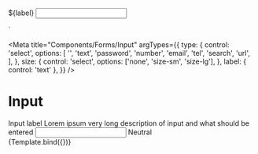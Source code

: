 
  <form>
    <label htmlFor="my-input">${label}</label>
    <input id="my-input" type="${type}" class="${size}" />
  </form>
`

<Meta
  title="Components/Forms/Input"
  argTypes={{
    type: {
      control: 'select',
      options: [
        '',
        'text',
        'password',
        'number',
        'email',
        'tel',
        'search',
        'url',
      ],
    },
    size: {
      control: 'select',
      options: ['none', 'size-sm', 'size-lg'],
    },
    label: { control: 'text' },
  }}
/>

# Input

<Canvas>
  <div class="form-field">
    <label for="inputInvalid">Input label</label>
    <span class="form-info">Lorem ipsum very long description of input and what should be entered</span>
    <input id="inputInvalid" type="text" />
    <span class="form-info">Neutral</span>
  </div>
</Canvas>

<Canvas>
  <Story name="Input" args={{ label: 'Default input' }}>
    {Template.bind({})}
  </Story>
</Canvas>
